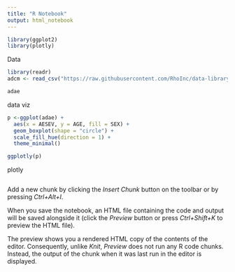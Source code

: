 ```yaml
---
title: "R Notebook"
output: html_notebook
---
```

```r

library(ggplot2)
library(plotly)

```

Data
```r
library(readr)
adcm <- read_csv("https://raw.githubusercontent.com/RhoInc/data-library/master/data/clinical-trials/adam/adcm.csv")

adae

```

data viz
```r
p <-ggplot(adae) +
  aes(x = AESEV, y = AGE, fill = SEX) +
  geom_boxplot(shape = "circle") +
  scale_fill_hue(direction = 1) +
  theme_minimal()

ggplotly(p)

```




plotly
```r

```



Add a new chunk by clicking the *Insert Chunk* button on the toolbar or by pressing *Ctrl+Alt+I*.

When you save the notebook, an HTML file containing the code and output will be saved alongside it (click the *Preview* button or press *Ctrl+Shift+K* to preview the HTML file).

The preview shows you a rendered HTML copy of the contents of the editor. Consequently, unlike *Knit*, *Preview* does not run any R code chunks. Instead, the output of the chunk when it was last run in the editor is displayed.

